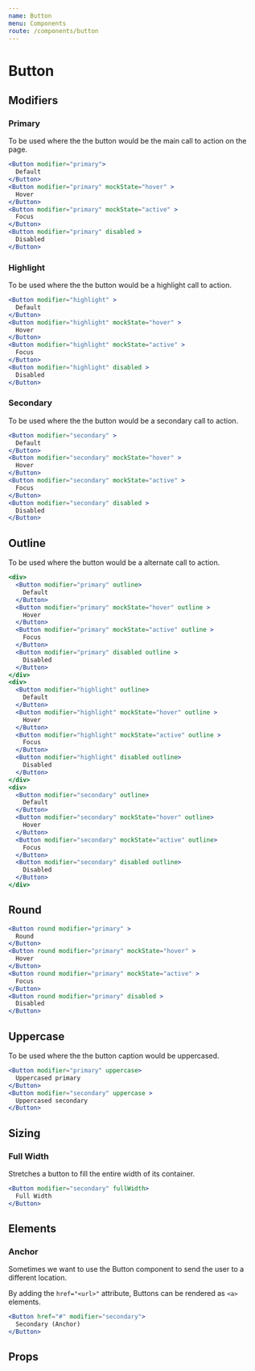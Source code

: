 ```yaml
---
name: Button
menu: Components
route: /components/button
---
```



# Button

## Modifiers

### Primary

To be used where the the button would be the main call to action on the page.

```jsx react-live
<Button modifier="primary">
  Default
</Button>
<Button modifier="primary" mockState="hover" >
  Hover
</Button>
<Button modifier="primary" mockState="active" >
  Focus
</Button>
<Button modifier="primary" disabled >
  Disabled
</Button>
```

### Highlight

To be used where the the button would be a highlight call to action.

```jsx react-live
<Button modifier="highlight" >
  Default
</Button>
<Button modifier="highlight" mockState="hover" >
  Hover
</Button>
<Button modifier="highlight" mockState="active" >
  Focus
</Button>
<Button modifier="highlight" disabled >
  Disabled
</Button>
```

### Secondary

To be used where the the button would be a secondary call to action.

```jsx react-live
<Button modifier="secondary" >
  Default
</Button>
<Button modifier="secondary" mockState="hover" >
  Hover
</Button>
<Button modifier="secondary" mockState="active" >
  Focus
</Button>
<Button modifier="secondary" disabled >
  Disabled
</Button>
```

## Outline

To be used where the button would be a alternate call to action.

```jsx react-live
<div>
  <Button modifier="primary" outline>
    Default
  </Button>
  <Button modifier="primary" mockState="hover" outline >
    Hover
  </Button>
  <Button modifier="primary" mockState="active" outline >
    Focus
  </Button>
  <Button modifier="primary" disabled outline >
    Disabled
  </Button>
</div>
<div>
  <Button modifier="highlight" outline>
    Default
  </Button>
  <Button modifier="highlight" mockState="hover" outline >
    Hover
  </Button>
  <Button modifier="highlight" mockState="active" outline >
    Focus
  </Button>
  <Button modifier="highlight" disabled outline>
    Disabled
  </Button>
</div>
<div>
  <Button modifier="secondary" outline>
    Default
  </Button>
  <Button modifier="secondary" mockState="hover" outline>
    Hover
  </Button>
  <Button modifier="secondary" mockState="active" outline>
    Focus
  </Button>
  <Button modifier="secondary" disabled outline>
    Disabled
  </Button>
</div>
```

## Round

```jsx react-live
<Button round modifier="primary" >
  Round
</Button>
<Button round modifier="primary" mockState="hover" >
  Hover
</Button>
<Button round modifier="primary" mockState="active" >
  Focus
</Button>
<Button round modifier="primary" disabled >
  Disabled
</Button>
```

## Uppercase

To be used where the the button caption would be uppercased.

```jsx react-live
<Button modifier="primary" uppercase>
  Uppercased primary
</Button>
<Button modifier="secondary" uppercase >
  Uppercased secondary
</Button>
```

## Sizing

### Full Width

Stretches a button to fill the entire width of its container.

```jsx react-live
<Button modifier="secondary" fullWidth>
  Full Width
</Button>
```

## Elements

### Anchor

Sometimes we want to use the Button component to send the user to a different location.

By adding the `href="<url>"` attribute, Buttons can be rendered as `<a>` elements.

```jsx react-live
<Button href="#" modifier="secondary">
  Secondary (Anchor)
</Button>
```

## Props

<PropsTable of={Button} />
